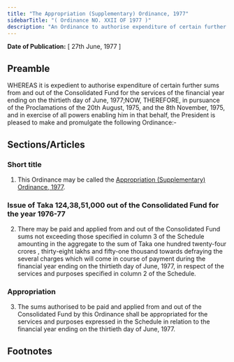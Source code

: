 ```yaml
---
title: "The Appropriation (Supplementary) Ordinance, 1977"
sidebarTitle: "( Ordinance NO. XXII OF 1977 )"
description: "An Ordinance to authorise expenditure of certain further sums from and out of the Consolidated Fund for the services of the financial year ending on the thirtieth day of June, 1977."
---
```


**Date of Publication:** [ 27th June, 1977 ]

## Preamble

WHEREAS it is expedient to authorise expenditure of certain further sums from and out of the Consolidated Fund for the services of the financial year ending on the thirtieth day of June, 1977;NOW, THEREFORE, in pursuance of the Proclamations of the 20th August, 1975, and the 8th November, 1975, and in exercise of all powers enabling him in that behalf, the President is pleased to make and promulgate the following Ordinance:-

## Sections/Articles

### Short title

1. This Ordinance may be called the [Appropriation (Supplementary) Ordinance, 1977](/act-545.html "Appropriation (Supplementary) Ordinance, 1977").

### Issue of Taka 124,38,51,000 out of the Consolidated Fund for the year 1976-77

2. There may be paid and applied from and out of the Consolidated Fund sums not exceeding those specified in column 3 of the Schedule amounting in the aggregate to the sum of Taka one hundred twenty-four crores , thirty-eight lakhs and fifty-one thousand towards defraying the several charges which will come in course of payment during the financial year ending on the thirtieth day of June, 1977, in respect of the services and purposes specified in column 2 of the Schedule.

### Appropriation

3. The sums authorised to be paid and applied from and out of the Consolidated Fund by this Ordinance shall be appropriated for the services and purposes expressed in the Schedule in relation to the financial year ending on the thirtieth day of June, 1977.

## Footnotes
